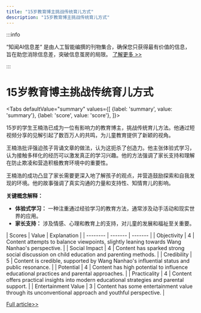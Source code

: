 ```yaml
---
title: "15岁教育博主挑战传统育儿方式"
description: "15岁教育博主挑战传统育儿方式"
---
```



:::info

“知闻AI信息差“ 是由人工智能编撰的刊物集合，确保您只获得最有价值的信息，旨在助您消除信息差，突破信息茧房的局限。  [了解更多 >>](/)

:::

# 15岁教育博主挑战传统育儿方式


<Tabs
	defaultValue="summary"
	values={[
	{label: 'summary', value: 'summary'},
	{label: 'score', value: 'score'},
]}>
<TabItem value="summary">


15岁的学生王楠浩已成为一位有影响力的教育博主，挑战传统育儿方法。他通过短视频分享的见解引起了数百万人的共鸣，为儿童教育提供了新颖的视角。

王楠浩批评强迫孩子背诵文章的做法，认为这扼杀了创造力。他主张体验式学习，认为接触多样化的经历可以激发真正的学习兴趣。他的方法强调了家长支持和理解在防止欺凌和营造积极教育环境中的重要性。

王楠浩的成功凸显了家长需要更深入地了解孩子的观点，并营造鼓励探索和自我发现的环境。他的故事强调了真实沟通的力量和支持性、知情育儿的影响。

**关键概念解释：**
- **体验式学习：** 一种注重通过经验学习的教育方法，通常涉及动手活动和现实世界的应用。
- **家长支持：** 涉及情感、心理和教育上的支持，对儿童的发展和福祉至关重要。
</TabItem>
<TabItem value="score">
	| Scores     | Value   | Explanation |
	| -------- | ------- | ------- |
	| Objectivity  | 4    | Content attempts to balance viewpoints, slightly leaning towards Wang Nanhao's perspective.    |
	| Social Impact | 4     | Content has sparked strong social discussion on child education and parenting methods.    |
	| Credibility    | 5    | Content is credible, supported by Wang Nanhao's influential status and public resonance.    |
	| Potential    | 4    | Content has high potential to influence educational practices and parental approaches.    |
	| Practicality    | 4    | Content offers practical insights into modern educational strategies and parental support.    |
	| Entertainment Value    | 3    | Content has some entertainment value through its unconventional approach and youthful perspective.    |
</TabItem>
</Tabs>

[Full article>>](https://www.guokr.com/article/465597/)
